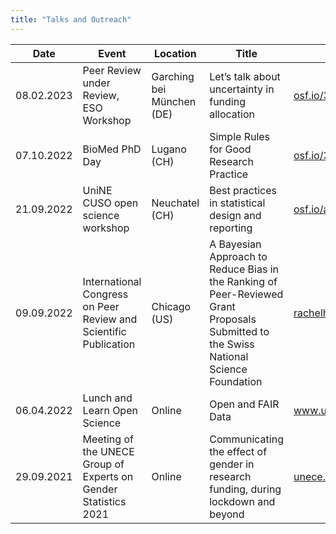 ```yaml
---
title: "Talks and Outreach"
---
```


| Date       | Event | Location  | Title | Slides |
|------------|------------|------------|-----------------------|--------------|
| 08.02.2023 | Peer Review under Review, ESO Workshop | Garching bei München (DE) | Let's talk about uncertainty in funding allocation | [osf.io/3r7et](https://osf.io/3r7et) | 
| 07.10.2022 | BioMed PhD Day                                                   | Lugano (CH)    | Simple Rules for Good Research Practice | [osf.io/3dyr9](https://osf.io/3dyr9) |
| 21.09.2022 | UniNE CUSO open science workshop                                 | Neuchatel (CH) | Best practices in statistical design and reporting | [osf.io/aqj7r](https://osf.io/aqj7r) |
| 09.09.2022 | International Congress on Peer Review and Scientific Publication | Chicago (US)   | A Bayesian Approach to Reduce Bias in the Ranking of Peer-Reviewed Grant Proposals Submitted to the Swiss National Science Foundation | [rachelhey.github.io/talks/BR_chicago](https://rachelhey.github.io/talks/BR_chicago/#1) |
| 06.04.2022 | Lunch and Learn Open Science | Online | Open and FAIR Data | [www.ub.uzh.ch/...](https://www.ub.uzh.ch/dam/jcr:36b24a3a-04e2-45c3-a055-cc79339608cd/220406_Lunch+Learn_RachelHeyard.pdf) |
| 29.09.2021 | Meeting of the UNECE Group of Experts on Gender Statistics 2021 | Online | Communicating the effect of gender in research funding, during lockdown and beyond | [unece.org/...](https://unece.org/sites/default/files/2021-09/PPP_heyard_switzerland_eng.pdf)
